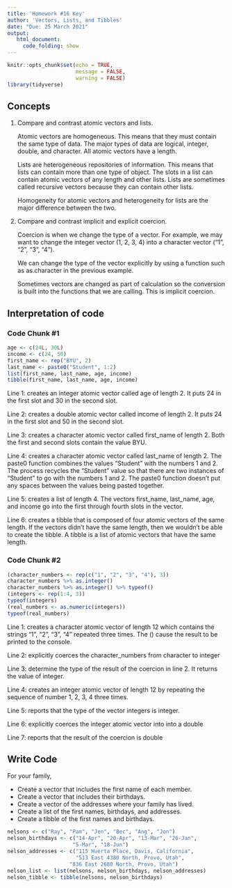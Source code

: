 ```yaml
---
title: 'Homework #16 Key'
author: 'Vectors, Lists, and Tibbles'
date: "Due: 25 March 2021"
output:
   html_document:
     code_folding: show
---
```


```r
knitr::opts_chunk$set(echo = TRUE,
                      message = FALSE,
                      warning = FALSE)
library(tidyverse)
```

## Concepts

1.  Compare and contrast atomic vectors and lists.

    Atomic vectors are homogeneous. This means that they must contain the same type of data. The major types of data are logical, integer, double, and character. All atomic vectors have a length.

    Lists are heterogeneous repositories of information. This means that lists can contain more than one type of object. The slots in a list can contain atomic vectors of any length and other lists. Lists are sometimes called recursive vectors because they can contain other lists.

    Homogeneity for atomic vectors and heterogeneity for lists are the major difference between the two.

2.  Compare and contrast implicit and explicit coercion.

    Coercion is when we change the type of a vector. For example, we may want to change the integer vector (1, 2, 3, 4) into a character vector ("1", "2", "3", "4").

    We can change the type of the vector explicitly by using a function such as as.character in the previous example.

    Sometimes vectors are changed as part of calculation so the conversion is built into the functions that we are calling. This is implicit coercion.

## Interpretation of code

### Code Chunk \#1

```r
age <- c(24L, 30L)
income <- c(24, 50)
first_name <- rep("BYU", 2)
last_name <- paste0("Student", 1:2)
list(first_name, last_name, age, income)
tibble(first_name, last_name, age, income)
```

Line 1: creates an integer atomic vector called age of length 2. It puts 24 in the first slot and 30 in the second slot.

Line 2: creates a double atomic vector called income of length 2. It puts 24 in the first slot and 50 in the second slot.

Line 3: creates a character atomic vector called first_name of length 2. Both the first and second slots contain the value BYU.

Line 4: creates a character atomic vector called last_name of length 2. The paste0 function combines the values "Student" with the numbers 1 and 2. The process recycles the "Student" value so that there are two instances of "Student" to go with the numbers 1 and 2. The paste0 function doesn't put any spaces between the values being pasted together.

Line 5: creates a list of length 4. The vectors first_name, last_name, age, and income go into the first through fourth slots in the vector.

Line 6: creates a tibble that is composed of four atomic vectors of the same length. If the vectors didn't have the same length, then we wouldn't be able to create the tibble. A tibble is a list of atomic vectors that have the same length.

### Code Chunk \#2

```r
(character_numbers <- rep(c("1", "2", "3", "4"), 3))
character_numbers %>% as.integer()
character_numbers %>% as.integer() %>% typeof()
(integers <- rep(1:4, 3))
typeof(integers)
(real_numbers <- as.numeric(integers))
typeof(real_numbers)
```

Line 1: creates a character atomic vector of length 12 which contains the strings "1", "2", "3", "4" repeated three times. The () cause the result to be printed to the console.

Line 2: explicitly coerces the character_numbers from character to integer

Line 3: determine the type of the result of the coercion in line 2. It returns the value of integer.

Line 4: creates an integer atomic vector of length 12 by repeating the sequence of number 1, 2, 3, 4 three times.

Line 5: reports that the type of the vector integers is integer.

Line 6: explicitly coerces the integer atomic vector into into a double

Line 7: reports that the result of the coercion is double

## Write Code

For your family,

-   Create a vector that includes the first name of each member.
-   Create a vector that includes their birthdays.
-   Create a vector of the addresses where your family has lived.
-   Create a list of the first names, birthdays, and addresses.
-   Create a tibble of the first names and birthdays.

```r
nelsons <- c("Ray", "Pam", "Jen", "Bec", "Ang", "Jon")
nelson_birthdays <- c("14-Apr", "20-Apr", "13-Mar", "26-Jan",
                     "5-Mar", "18-Jun")
nelson_addresses <- c("115 Huerta Place, Davis, California",
                      "513 East 4380 North, Provo, Utah",
                    "836 East 2680 North, Provo, Utah")
nelson_list <- list(nelsons, nelson_birthdays, nelson_addresses)
nelson_tibble <- tibble(nelsons, nelson_birthdays)
```
